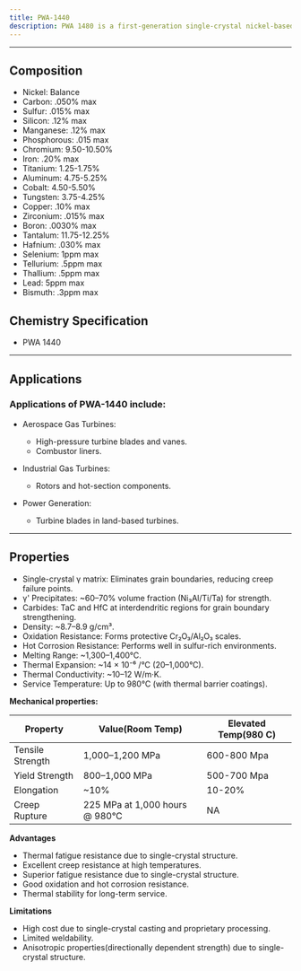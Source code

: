 ```yaml
---
title: PWA-1440
description: PWA 1480 is a first-generation single-crystal nickel-based superalloy developed by Pratt & Whitney for use in high-temperature gas turbine applications. Designed for exceptional creep resistance and thermal stability, it is primarily used in turbine blades and vanes.  PWA 1440 was among the first single-crystal superalloys commercialized in the 1980s, enabling significant increases in turbine entry temperatures and engine efficiency. Its development paved the way for advanced alloys like PWA 1484 (2nd-gen) and PWA 1497 (3rd-gen), which incorporate rhenium for enhanced performance.
---
```


---


## Composition

<Card className='properties'>
  <ul>
    <li>Nickel: Balance</li>
    <li>Carbon: .050% max</li>
    <li>Sulfur: .015% max</li>
    <li>Silicon: .12% max</li>
    <li>Manganese: .12% max</li>
    <li>Phosphorous: .015 max</li>
    <li>Chromium: 9.50-10.50%</li>
    <li>Iron: .20% max</li>
    <li>Titanium: 1.25-1.75%</li>
    <li>Aluminum: 4.75-5.25%</li>
    <li>Cobalt: 4.50-5.50%</li>
    <li>Tungsten: 3.75-4.25%</li>
    <li>Copper: .10% max</li>
    <li>Zirconium: .015% max</li>
    <li>Boron: .0030% max</li>
    <li>Tantalum: 11.75-12.25%</li>
    <li>Hafnium: .030% max</li>
    <li>Selenium: 1ppm max</li>
    <li>Tellurium: .5ppm max</li>
    <li>Thallium: .5ppm max</li>
    <li>Lead: 5ppm max</li>
    <li>Bismuth: .3ppm max</li>
  </ul>
</Card>

## Chemistry Specification

- PWA 1440

---

## Applications

### Applications of PWA-1440 include:

- Aerospace Gas Turbines:

  - High-pressure turbine blades and vanes.
  - Combustor liners.

- Industrial Gas Turbines:

  - Rotors and hot-section components.

- Power Generation:
  - Turbine blades in land-based turbines.

---

## Properties

- Single-crystal γ matrix: Eliminates grain boundaries, reducing creep failure points.
- γ' Precipitates: ~60–70% volume fraction (Ni₃Al/Ti/Ta) for strength.
- Carbides: TaC and HfC at interdendritic regions for grain boundary strengthening.
- Density: ~8.7–8.9 g/cm³.
- Oxidation Resistance: Forms protective Cr₂O₃/Al₂O₃ scales.
- Hot Corrosion Resistance: Performs well in sulfur-rich environments.
- Melting Range: ~1,300–1,400°C.
- Thermal Expansion: ~14 × 10⁻⁶ /°C (20–1,000°C).
- Thermal Conductivity: ~10–12 W/m·K.
- Service Temperature: Up to 980°C (with thermal barrier coatings).

**Mechanical properties:**

| Property         | Value(Room Temp)               | Elevated Temp(980 C) |
| ---------------- | ------------------------------ | -------------------- |
| Tensile Strength | 1,000–1,200 MPa                | 600-800 Mpa          |
| Yield Strength   | 800–1,000 MPa                  | 500-700 Mpa          |
| Elongation       | ~10%                           | 10-20%               |
| Creep Rupture    | 225 MPa at 1,000 hours @ 980°C | NA                   |

**Advantages**

- Thermal fatigue resistance due to single-crystal structure.
- Excellent creep resistance at high temperatures.
- Superior fatigue resistance due to single-crystal structure.
- Good oxidation and hot corrosion resistance.
- Thermal stability for long-term service.

**Limitations**

- High cost due to single-crystal casting and proprietary processing.
- Limited weldability.
- Anisotropic properties(directionally dependent strength) due to single-crystal structure.

